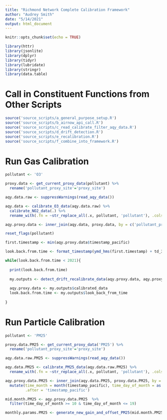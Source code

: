 ```yaml
---
title: "Richmond Network Complete Calibration Framework"
author: "Audrey Smith"
date: "5/14/2021"
output: html_document
---
```


```r
knitr::opts_chunk$set(echo = TRUE)
```

```r
library(httr)
library(jsonlite)
library(dplyr)
library(tidyr)
library(lubridate)
library(stringr)
library(data.table)
```

# Call in Constituent Functions from Other Scripts
```r
source('source_scripts/a_general_purpose_setup.R')
source('source_scripts/b_airnow_api_call.R')
source('source_scripts/c_read_calibrate_filter_aqy_data.R')
source('source_scripts/d_drift_detection.R')
source('source_scripts/e_recalibration.R')
source('source_scripts/f_combine_into_framework.R')
```

#######################################
# Run Gas Calibration
#######################################

```r
pollutant <- 'O3'

proxy.data <- get_current_proxy_data(pollutant) %>%
  rename('pollutant_proxy_site'='proxy_site')

aqy.data.raw <- suppressWarnings(read_aqy_data())

aqy.data <- calibrate_O3_data(aqy.data.raw) %>%
  calibrate_NO2_data(.) %>%
  rename_with(.fn = ~str_replace_all(.x, pollutant, 'pollutant'), .cols = everything())

aqy.proxy.data <- inner_join(aqy.data, proxy.data, by = c('pollutant_proxy_site', 'timestamp_pacific'))
```

```r
reset_flags(pollutant)

first.timestamp <- min(aqy.proxy.data$timestamp_pacific)

look.back.from.time <- format_timestamp(ymd_hms(first.timestamp) + td_30day)
```


```r
while(look.back.from.time < 2021){
  
  print(look.back.from.time)
  
  my.outputs <- detect_drift_recalibrate_data(aqy.proxy.data, aqy.proxy.data.raw, pollutant, look.back.from.time)
  
  aqy.proxy.data <- my.outputs$calibrated_data
  look.back.from.time <- my.outputs$look_back_from_time
  
}
```


#######################################
# Run Particle Calibration
#######################################
```r
pollutant <- 'PM25'

proxy.data.PM25 <- get_current_proxy_data('PM25') %>%
  rename('pollutant_proxy_site'='proxy_site')

aqy.data.raw.PM25 <- suppressWarnings(read_aqy_data())

aqy.data.PM25 <- calibrate_PM25_data(aqy.data.raw.PM25) %>%
  rename_with(.fn = ~str_replace_all(.x, pollutant, 'pollutant'), .cols = everything())

aqy.proxy.data.PM25 <- inner_join(aqy.data.PM25, proxy.data.PM25, by = c('pollutant_proxy_site', 'timestamp_pacific')) %>%
  mutate(time_month = month(timestamp_pacific), time_day_of_month = as.numeric(str_sub(timestamp_pacific, 9, 10)), time_year = year(timestamp_pacific), 
         .after = 'timestamp_pacific')

mid.month.PM25 <- aqy.proxy.data.PM25  %>%
  filter(time_day_of_month >= 10 & time_day_of_month <= 19)

monthly.params.PM25 <- generate_new_gain_and_offset_PM25(mid.month.PM25)
```





         































